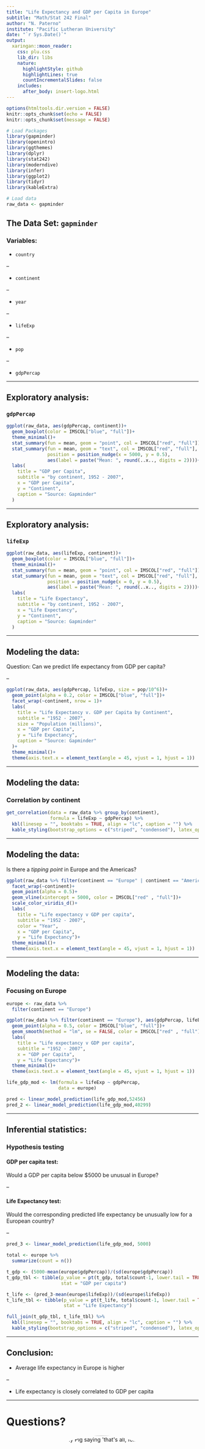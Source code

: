 ```yaml
---
title: "Life Expectancy and GDP per Capita in Europe"
subtitle: "Math/Stat 242 Final"
author: "N. Paterno"
institute: "Pacific Lutheran University"
date: "`r Sys.Date()`"
output:
  xaringan::moon_reader:
    css: plu.css
    lib_dir: libs
    nature:
      highlightStyle: github
      highlightLines: true
      countIncrementalSlides: false
    includes:
      after_body: insert-logo.html
---
```


```r
options(htmltools.dir.version = FALSE)
knitr::opts_chunk$set(echo = FALSE)
knitr::opts_chunk$set(message = FALSE)

# Load Packages
library(gapminder)
library(openintro)
library(ggthemes)
library(dplyr)
library(stat242)
library(moderndive)
library(infer)
library(ggplot2)
library(tidyr)
library(kableExtra)

# Load data 
raw_data <- gapminder
```

## The Data Set: `gapminder`

### Variables:

* `country`

--

* `continent`

--

* `year`

--

* `lifeExp`

--

* `pop`

--

* `gdpPercap`

---

## Exploratory analysis: 
### `gdpPercap`

```r
ggplot(raw_data, aes(gdpPercap, continent))+
  geom_boxplot(color = IMSCOL["blue", "full"])+
  theme_minimal()+
  stat_summary(fun = mean, geom = "point", col = IMSCOL["red", "full"])+
  stat_summary(fun = mean, geom = "text", col = IMSCOL["red", "full"],
               position = position_nudge(x = 5000, y = 0.5), 
               aes(label = paste("Mean: ", round(..x.., digits = 2))))+
  labs(
    title = "GDP per Capita", 
    subtitle = "by continent, 1952 - 2007", 
    x = "GDP per Capita",
    y = "Continent", 
    caption = "Source: Gapminder"
  )
```

---

## Exploratory analysis:
### `lifeExp`

```r
ggplot(raw_data, aes(lifeExp, continent))+
  geom_boxplot(color = IMSCOL["blue", "full"])+
  theme_minimal()+
  stat_summary(fun = mean, geom = "point", col = IMSCOL["red", "full"])+
  stat_summary(fun = mean, geom = "text", col = IMSCOL["red", "full"], 
               position = position_nudge(x = 0, y = 0.5), 
               aes(label = paste("Mean: ", round(..x.., digits = 2))))+
  labs(
    title = "Life Expectancy", 
    subtitle = "by continent, 1952 - 2007", 
    x = "Life Expectancy",
    y = "Continent", 
    caption = "Source: Gapminder"
  )
```

---

## Modeling the data: 
Question: Can we predict life expectancy from GDP per capita? 

--

```r
ggplot(raw_data, aes(gdpPercap, lifeExp, size = pop/10^6))+
  geom_point(alpha = 0.2, color = IMSCOL["blue", "full"])+
  facet_wrap(~continent, nrow = 1)+
  labs(
    title = "Life Expectancy v. GDP per Capita by Continent",
    subtitle = "1952 - 2007",
    size = "Population (millions)",
    x = "GDP per Capita",
    y = "Life Expectancy",
    caption = "Source: Gapminder"
  )+
  theme_minimal()+ 
  theme(axis.text.x = element_text(angle = 45, vjust = 1, hjust = 1))
```

---

## Modeling the data:
### Correlation by continent
```r
get_correlation(data = raw_data %>% group_by(continent), 
                formula = lifeExp ~ gdpPercap) %>% 
  kbl(linesep = "", booktabs = TRUE, align = "lc", caption = "") %>% 
  kable_styling(bootstrap_options = c("striped", "condensed"), latex_options = c("striped", "hold_position"))
```

---

## Modeling the data: 

Is there a *tipping point* in Europe and the Americas?

```r
ggplot(raw_data %>% filter(continent == "Europe" | continent == "Americas"), aes(gdpPercap, lifeExp, color = factor(year)))+
  facet_wrap(~continent)+
  geom_point(alpha = 0.5)+
  geom_vline(xintercept = 5000, color = IMSCOL["red" , "full"])+
  scale_color_viridis_d()+
  labs(
    title = "Life expectancy v GDP per capita",
    subtitle = "1952 - 2007",
    color = "Year",
    x = "GDP per Capita",
    y = "Life Expectancy")+
  theme_minimal()+ 
  theme(axis.text.x = element_text(angle = 45, vjust = 1, hjust = 1))
```

---

## Modeling the data: 
### Focusing on Europe

```r
europe <- raw_data %>% 
  filter(continent == "Europe") 

ggplot(raw_data %>% filter(continent == "Europe"), aes(gdpPercap, lifeExp))+
  geom_point(alpha = 0.5, color = IMSCOL["blue", "full"])+
  geom_smooth(method = "lm", se = FALSE, color = IMSCOL["red" , "full"])+
  labs(
    title = "Life expectancy v GDP per capita",
    subtitle = "1952 - 2007",
    x = "GDP per Capita",
    y = "Life Expectancy")+
  theme_minimal()+ 
  theme(axis.text.x = element_text(angle = 45, vjust = 1, hjust = 1))

life_gdp_mod <- lm(formula = lifeExp ~ gdpPercap, 
                   data = europe)

pred <- linear_model_prediction(life_gdp_mod,52456)
pred_2 <- linear_model_prediction(life_gdp_mod,40299)

```

---

## Inferential statistics:
### Hypothesis testing

#### GDP per capita test: 

Would a GDP per capita below $5000 be unusual in Europe? 

--

#### Life Expectancy test: 

Would the corresponding predicted life expectancy be unusually low for a European country? 

--

```r
pred_3 <- linear_model_prediction(life_gdp_mod, 5000)

total <- europe %>% 
  summarize(count = n())

t_gdp <- (5000-mean(europe$gdpPercap))/(sd(europe$gdpPercap))
t_gdp_tbl <- tibble(p_value = pt(t_gdp, total$count-1, lower.tail = TRUE), 
                    stat = "GDP per capita")

t_life <- (pred_3-mean(europe$lifeExp))/(sd(europe$lifeExp))
t_life_tbl <- tibble(p_value = pt(t_life, total$count-1, lower.tail = TRUE),
                     stat = "Life Expectancy")

full_join(t_gdp_tbl, t_life_tbl) %>% 
  kbl(linesep = "", booktabs = TRUE, align = "lc", caption = "") %>% 
  kable_styling(bootstrap_options = c("striped", "condensed"), latex_options = c("striped", "hold_position"))
```

---

## Conclusion:

* Average life expectancy in Europe is higher 

--

* Life expectancy is closely correlated to GDP per capita

---

# Questions?

<img style="border-radius: 50%;" alt="Cartoon image of Porky Pig saying 'that's all, folks!' " src="https://i1.sndcdn.com/artworks-000605731930-1ql21b-t500x500.jpg" width="500px"/>
